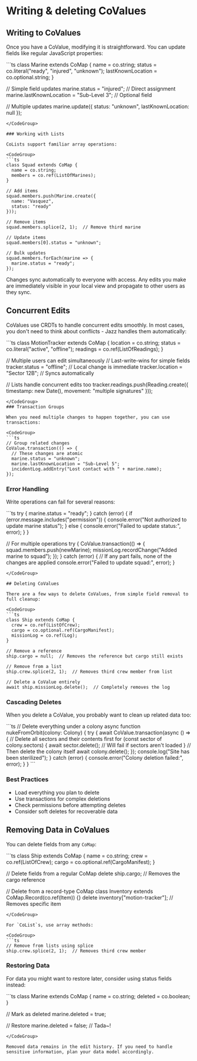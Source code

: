 
# Writing & deleting CoValues

## Writing to CoValues

Once you have a CoValue, modifying it is straightforward. You can update fields like regular JavaScript properties:

<CodeGroup>
```ts
class Marine extends CoMap {
  name = co.string;
  status = co.literal("ready", "injured", "unknown");
  lastKnownLocation = co.optional.string;
}

// Simple field updates
marine.status = "injured";                 // Direct assignment
marine.lastKnownLocation = "Sub-Level 3";  // Optional field

// Multiple updates
marine.update({
  status: "unknown",
  lastKnownLocation: null
});
```
</CodeGroup>

### Working with Lists

CoLists support familiar array operations:

<CodeGroup>
```ts
class Squad extends CoMap {
  name = co.string;
  members = co.ref(ListOfMarines);
}

// Add items
squad.members.push(Marine.create({
  name: "Vasquez",
  status: "ready"
}));

// Remove items
squad.members.splice(2, 1);  // Remove third marine

// Update items
squad.members[0].status = "unknown";

// Bulk updates
squad.members.forEach(marine => {
  marine.status = "ready";
});
```
</CodeGroup>

Changes sync automatically to everyone with access. Any edits you make are immediately visible in your local view and propagate to other users as they sync.

## Concurrent Edits

CoValues use CRDTs to handle concurrent edits smoothly. In most cases, you don't need to think about conflicts - Jazz handles them automatically:

<CodeGroup>
```ts
class MotionTracker extends CoMap {
  location = co.string;
  status = co.literal("active", "offline");
  readings = co.ref(ListOfReadings);
}

// Multiple users can edit simultaneously
// Last-write-wins for simple fields
tracker.status = "offline";        // Local change is immediate
tracker.location = "Sector 12B";   // Syncs automatically

// Lists handle concurrent edits too
tracker.readings.push(Reading.create({
  timestamp: new Date(),
  movement: "multiple signatures"
}));
```
</CodeGroup>
### Transaction Groups

When you need multiple changes to happen together, you can use transactions:

<CodeGroup>
```ts
// Group related changes
CoValue.transaction(() => {
  // These changes are atomic
  marine.status = "unknown";
  marine.lastKnownLocation = "Sub-Level 5";
  incidentLog.addEntry("Lost contact with " + marine.name);
});
```
</CodeGroup>

### Error Handling

Write operations can fail for several reasons:

<CodeGroup>
```ts
try {
  marine.status = "ready";
} catch (error) {
  if (error.message.includes("permission")) {
    console.error("Not authorized to update marine status");
  } else {
    console.error("Failed to update status:", error);
  }
}

// For multiple operations
try {
  CoValue.transaction(() => {
    squad.members.push(newMarine);
    missionLog.recordChange("Added marine to squad");
  });
} catch (error) {
  // If any part fails, none of the changes are applied
  console.error("Failed to update squad:", error);
}
```
</CodeGroup>

## Deleting CoValues

There are a few ways to delete CoValues, from simple field removal to full cleanup:

<CodeGroup>
```ts
class Ship extends CoMap {
  crew = co.ref(ListOfCrew);
  cargo = co.optional.ref(CargoManifest);
  missionLog = co.ref(Log);
}

// Remove a reference
ship.cargo = null;  // Removes the reference but cargo still exists

// Remove from a list
ship.crew.splice(2, 1);  // Removes third crew member from list

// Delete a CoValue entirely
await ship.missionLog.delete();  // Completely removes the log
```
</CodeGroup>

### Cascading Deletes

When you delete a CoValue, you probably want to clean up related data too:

<CodeGroup>
```ts
// Delete everything under a colony
async function nukeFromOrbit(colony: Colony) {
  try {
    await CoValue.transaction(async () => {
      // Delete all sectors and their contents first
      for (const sector of colony.sectors) {
        await sector.delete();  // Will fail if sectors aren't loaded
      }
      // Then delete the colony itself
      await colony.delete();
    });
    console.log("Site has been sterilized");
  } catch (error) {
    console.error("Colony deletion failed:", error);
  }
}
```
</CodeGroup>

### Best Practices

- Load everything you plan to delete
- Use transactions for complex deletions
- Check permissions before attempting deletes 
- Consider soft deletes for recoverable data

## Removing Data in CoValues

You can delete fields from any `CoMap`:

<CodeGroup>
```ts
class Ship extends CoMap {
  name = co.string;
  crew = co.ref(ListOfCrew);
  cargo = co.optional.ref(CargoManifest);
}

// Delete fields from a regular CoMap
delete ship.cargo;  // Removes the cargo reference

// Delete from a record-type CoMap
class Inventory extends CoMap.Record(co.ref(Item)) {}
delete inventory["motion-tracker"];  // Removes specific item
```
</CodeGroup>

For `CoList`s, use array methods:

<CodeGroup>
```ts
// Remove from lists using splice
ship.crew.splice(2, 1);  // Removes third crew member
```
</CodeGroup>

### Restoring Data

For data you might want to restore later, consider using status fields instead:

<CodeGroup>
```ts
class Marine extends CoMap {
  name = co.string;
  deleted = co.boolean;
}

// Mark as deleted
marine.deleted = true;

// Restore
marine.deleted = false; // Tada~!
```
</CodeGroup>

Removed data remains in the edit history. If you need to handle sensitive information, plan your data model accordingly.